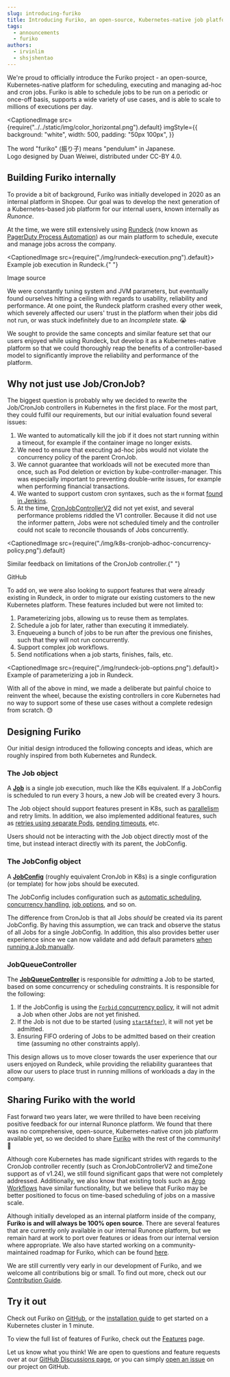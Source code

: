 ```yaml
---
slug: introducing-furiko
title: Introducing Furiko, an open-source, Kubernetes-native job platform
tags:
  - announcements
  - furiko
authors:
  - irvinlim
  - shsjshentao
---
```



We're proud to officially introduce the Furiko project - an open-source, Kubernetes-native platform for scheduling, executing and managing ad-hoc and cron jobs. Furiko is able to schedule jobs to be run on a periodic or once-off basis, supports a wide variety of use cases, and is able to scale to millions of executions per day.

<!--truncate-->

<CaptionedImage
  src={require("../../static/img/color_horizontal.png").default}
  imgStyle={{
    background: "white",
    width: 500,
    padding: "50px 100px",
  }}
>
  The word "furiko" (振り子) means "pendulum" in Japanese. <br /> Logo designed
  by Duan Weiwei, distributed under CC-BY 4.0.
</CaptionedImage>

## Building Furiko internally

To provide a bit of background, Furiko was initially developed in 2020 as an internal platform in Shopee. Our goal was to develop the next generation of a Kubernetes-based job platform for our internal users, known internally as _Runonce_.

At the time, we were still extensively using [Rundeck](https://www.rundeck.com) (now known as [PagerDuty Process Automation](https://www.rundeck.com/open-source)) as our main platform to schedule, execute and manage jobs across the company.

<CaptionedImage src={require("./img/rundeck-execution.png").default}>
  Example job execution in Rundeck.{" "}
  <Link to="https://docs.rundeck.com/docs/manual/04-jobs.html#following-running-jobs">
    Image source
  </Link>
</CaptionedImage>

We were constantly tuning system and JVM parameters, but eventually found ourselves hitting a ceiling with regards to usability, reliability and performance. At one point, the Rundeck platform crashed every other week, which severely affected our users' trust in the platform when their jobs did not run, or was stuck indefinitely due to an _Incomplete_ state. 😭

We sought to provide the same concepts and similar feature set that our users enjoyed while using Rundeck, but develop it as a Kubernetes-native platform so that we could thoroughly reap the benefits of a controller-based model to significantly improve the reliability and performance of the platform.

## Why not just use Job/CronJob?

The biggest question is probably why we decided to rewrite the Job/CronJob controllers in Kubernetes in the first place. For the most part, they could fulfil our requirements, but our initial evaluation found several issues:

1. We wanted to automatically kill the job if it does not start running within a timeout, for example if the container image no longer exists.
2. We need to ensure that executing ad-hoc jobs would not violate the concurrency policy of the parent CronJob.
3. We cannot guarantee that workloads will not be executed more than once, such as Pod deletion or eviction by kube-controller-manager. This was especially important to preventing double-write issues, for example when performing financial transactions.
4. We wanted to support custom cron syntaxes, such as the `H` format [found in Jenkins](https://www.jenkins.io/doc/book/pipeline/syntax/#cron-syntax).
5. At the time, [CronJobControllerV2](https://github.com/kubernetes/kubernetes/pull/93370) did not yet exist, and several performance problems riddled the V1 controller. Because it did not use the informer pattern, Jobs were not scheduled timely and the controller could not scale to reconcile thousands of Jobs concurrently.

<CaptionedImage
  src={require("./img/k8s-cronjob-adhoc-concurrency-policy.png").default}
>
  Similar feedback on limitations of the CronJob controller.{" "}
  <Link to="https://github.com/kubernetes/kubernetes/issues/47538#issuecomment-549080643">
    GitHub
  </Link>
</CaptionedImage>

To add on, we were also looking to support features that were already existing in Rundeck, in order to migrate our existing customers to the new Kubernetes platform. These features included but were not limited to:

1. Parameterizing jobs, allowing us to reuse them as templates.
2. Schedule a job for later, rather than executing it immediately.
3. Enqueueing a bunch of jobs to be run after the previous one finishes, such that they will not run concurrently.
4. Support complex job workflows.
5. Send notifications when a job starts, finishes, fails, etc.

<CaptionedImage src={require("./img/rundeck-job-options.png").default}>
  Example of parameterizing a job in Rundeck.
</CaptionedImage>

With all of the above in mind, we made a deliberate but painful choice to reinvent the wheel, because the existing controllers in core Kubernetes had no way to support some of these use cases without a complete redesign from scratch. 😓

## Designing Furiko

Our initial design introduced the following concepts and ideas, which are roughly inspired from both Kubernetes and Rundeck.

### The Job object

A [**Job**](/docs/execution/job) is a single job execution, much like the K8s equivalent. If a JobConfig is scheduled to run every 3 hours, a new Job will be created every 3 hours.

The Job object should support features present in K8s, such as [parallelism](/docs/execution/job/parallelism) and retry limits. In addition, we also implemented additional features, such as [retries using separate Pods](/docs/execution/job/timeout-retries#retries), [pending timeouts](/docs/execution/job/timeout-retries#task-level-timeouts), etc.

Users should not be interacting with the Job object directly most of the time, but instead interact directly with its parent, the JobConfig.

### The JobConfig object

A [**JobConfig**](/docs/execution/jobconfig) (roughly equivalent CronJob in K8s) is a single configuration (or template) for how jobs should be executed.

The JobConfig includes configuration such as [automatic scheduling](/docs/execution/jobconfig/scheduling), [concurrency handling](/docs/execution/jobconfig/concurrency), [job options](/docs/execution/jobconfig/job-options), and so on.

The difference from CronJob is that all Jobs _should_ be created via its parent JobConfig. By having this assumption, we can track and observe the status of all Jobs for a single JobConfig. In addition, this also provides better user experience since we can now validate and add default parameters [when running a Job manually](/docs/execution/job/adhoc-execution#optionvalues).

### JobQueueController

The [**JobQueueController**](/docs/development/architecture/execution-controller#jobqueuecontroller) is responsible for _admitting_ a Job to be started, based on some concurrency or scheduling constraints. It is responsible for the following:

1. If the JobConfig is using the [`Forbid` concurrency policy](/docs/execution/jobconfig/concurrency#policy), it will not admit a Job when other Jobs are not yet finished.
2. If the Job is not due to be started (using [`startAfter`](/docs/execution/job/start-policy#startafter)), it will not yet be admitted.
3. Ensuring FIFO ordering of Jobs to be admitted based on their creation time (assuming no other constraints apply).

This design allows us to move closer towards the user experience that our users enjoyed on Rundeck, while providing the reliability guarantees that allow our users to place trust in running millions of workloads a day in the company.

## Sharing Furiko with the world

Fast forward two years later, we were thrilled to have been receiving positive feedback for our internal Runonce platform. We found that there was no comprehensive, open-source, Kubernetes-native cron job platform available yet, so we decided to share [Furiko](https://github.com/furiko-io/furiko) with the rest of the community! 🥳

Although core Kubernetes has made significant strides with regards to the CronJob controller recently (such as CronJobControllerV2 and timeZone support as of v1.24), we still found significant gaps that were not completely addressed. Additionally, we also know that existing tools such as [Argo Workflows](https://argoproj.github.io/workflows) have similar functionality, but we believe that Furiko may be better positioned to focus on time-based scheduling of jobs on a massive scale.

Although initially developed as an internal platform inside of the company, **Furiko is and will always be 100% open source**. There are several features that are currently only available in our internal Runonce platform, but we remain hard at work to port over features or ideas from our internal version where appropriate. We also have started working on a community-maintained roadmap for Furiko, which can be found [here](/docs/contributing/roadmap).

We are still currently very early in our development of Furiko, and we welcome all contributions big or small. To find out more, check out our [Contribution Guide](/docs/contributing/overview).

## Try it out

Check out Furiko on [GitHub](https://github.com/furiko-io/furiko), or the [installation guide](/docs/getting-started/install) to get started on a Kubernetes cluster in 1 minute.

To view the full list of features of Furiko, check out the [Features](/docs/features) page.

Let us know what you think! We are open to questions and feature requests over at our [GitHub Discussions page](https://github.com/furiko-io/furiko/discussions), or you can simply [open an issue](https://github.com/furiko-io/furiko/issues) on our project on GitHub.
